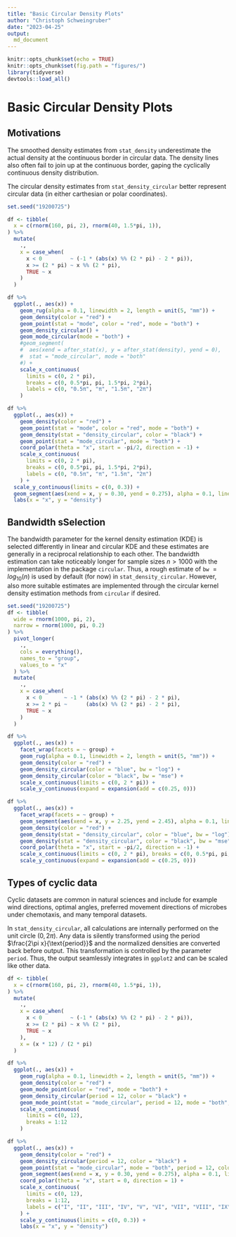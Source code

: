 ```yaml
---
title: "Basic Circular Density Plots"
author: "Christoph Schweingruber"
date: "2023-04-25"
output: 
  md_document
---
```


```r
knitr::opts_chunk$set(echo = TRUE)
knitr::opts_chunk$set(fig.path = "figures/")
library(tidyverse)
devtools::load_all()
```

# Basic Circular Density Plots

## Motivations

The smoothed density estimates from `stat_density` underestimate the actual density at the continuous border in circular data. The density lines also often fail to join up at the continuous border, gaping the cyclically continuous density distribution.

The circular density estimates from `stat_density_circular` better represent circular data (in either carthesian or polar coordinates).

```r
set.seed("19200725")

df <- tibble(
  x = c(rnorm(160, pi, 2), rnorm(40, 1.5*pi, 1)),
) %>%
  mutate(
    .,
    x = case_when(
      x < 0         ~ (-1 * (abs(x) %% (2 * pi) - 2 * pi)),
      x >= (2 * pi) ~ x %% (2 * pi),
      TRUE ~ x
    )
  )

df %>%
  ggplot(., aes(x)) +
    geom_rug(alpha = 0.1, linewidth = 2, length = unit(5, "mm")) +
    geom_density(color = "red") +
    geom_point(stat = "mode", color = "red", mode = "both") +
    geom_density_circular() +
    geom_mode_circular(mode = "both") +
    #geom_segment(
    #  aes(xend = after_stat(x), y = after_stat(density), yend = 0),
    #  stat = "mode_circular", mode = "both"
    #) +
    scale_x_continuous(
      limits = c(0, 2 * pi),
      breaks = c(0, 0.5*pi, pi, 1.5*pi, 2*pi),
      labels = c(0, "0.5π", "π", "1.5π", "2π")
    )

df %>%
  ggplot(., aes(x)) +
    geom_density(color = "red") +
    geom_point(stat = "mode", color = "red", mode = "both") +
    geom_density(stat = "density_circular", color = "black") +
    geom_point(stat = "mode_circular", mode = "both") +
    coord_polar(theta = "x", start = -pi/2, direction = -1) +
    scale_x_continuous(
      limits = c(0, 2 * pi),
      breaks = c(0, 0.5*pi, pi, 1.5*pi, 2*pi),
      labels = c(0, "0.5π", "π", "1.5π", "2π")
    ) +
  scale_y_continuous(limits = c(0, 0.3)) +
  geom_segment(aes(xend = x, y = 0.30, yend = 0.275), alpha = 0.1, linewidth = 2) +
  labs(x = "x", y = "density")

```


## Bandwidth sSelection

The bandwidth parameter for the kernel density estimation (KDE) is selected differently in linear and circular KDE and these estimates are generally in a reciprocal relationship to each other.
The bandwidth estimation can take noticeably longer for sample sizes $n > 1000$ with the implementation in the package `circular`. Thus, a rough estimate of `bw` $= log_{10}(n)$ is used by default (for now) in  `stat_density_circular`. However, also more suitable estimates are implemented through the circular kernel density estimation methods from `circular` if desired.

```r
set.seed("19200725")
df <- tibble(
  wide = rnorm(1000, pi, 2),
  narrow = rnorm(1000, pi, 0.2)
) %>%
  pivot_longer(
    .,
    cols = everything(),
    names_to = "group",
    values_to = "x"
  ) %>%
  mutate(
    .,
    x = case_when(
      x < 0       ~ -1 * (abs(x) %% (2 * pi) - 2 * pi),
      x >= 2 * pi ~      (abs(x) %% (2 * pi) - 2 * pi),
      TRUE ~ x
    )
  )

df %>%
  ggplot(., aes(x)) +
    facet_wrap(facets = ~ group) +
    geom_rug(alpha = 0.1, linewidth = 2, length = unit(5, "mm")) +
    geom_density(color = "red") +
    geom_density_circular(color = "blue", bw = "log") +
    geom_density_circular(color = "black", bw = "mse") +
    scale_x_continuous(limits = c(0, 2 * pi)) +
    scale_y_continuous(expand = expansion(add = c(0.25, 0)))

df %>%
  ggplot(., aes(x)) +
    facet_wrap(facets = ~ group) +
    geom_segment(aes(xend = x, y = 2.25, yend = 2.45), alpha = 0.1, linewidth = 2) +
    geom_density(color = "red") +
    geom_density(stat = "density_circular", color = "blue", bw = "log") +
    geom_density(stat = "density_circular", color = "black", bw = "mse") +
    coord_polar(theta = "x", start = -pi/2, direction = -1) +
    scale_x_continuous(limits = c(0, 2 * pi), breaks = c(0, 0.5*pi, pi, 1.5*pi, 2*pi), labels = c(0, "0.5π", "π", "1.5π", "2π")) +
    scale_y_continuous(expand = expansion(add = c(0.25, 0)))

```


## Types of cyclic data

Cyclic datasets are common in natural sciences and include for example wind directions, optimal angles, preferred movement directions of microbes under chemotaxis, and many temporal datasets.

In `stat_density_circular`, all calculations are internally performed on the unit circle $(0, 2\pi)$. Any data is silently transformed using the period $\frac{2\pi x}{\text{period}}$ and the normalized densities are converted back before output. This transformation is controlled by the parameter `period`. Thus, the output seamlessly integrates in `ggplot2` and can be scaled like other data.

```r
df <- tibble(
  x = c(rnorm(160, pi, 2), rnorm(40, 1.5*pi, 1)),
) %>%
  mutate(
    .,
    x = case_when(
      x < 0         ~ (-1 * (abs(x) %% (2 * pi) - 2 * pi)),
      x >= (2 * pi) ~ x %% (2 * pi),
      TRUE ~ x
    ),
    x = (x * 12) / (2 * pi)
  )

df %>%
  ggplot(., aes(x)) +
    geom_rug(alpha = 0.1, linewidth = 2, length = unit(5, "mm")) +
    geom_density(color = "red") +
    geom_mode_point(color = "red", mode = "both") +
    geom_density_circular(period = 12, color = "black") +
    geom_mode_point(stat = "mode_circular", period = 12, mode = "both", color = "black") +
    scale_x_continuous(
      limits = c(0, 12),
      breaks = 1:12
    )

df %>%
  ggplot(., aes(x)) +
    geom_density(color = "red") +
    geom_density_circular(period = 12, color = "black") +
    geom_point(stat = "mode_circular", mode = "both", period = 12, color = "black") +
    geom_segment(aes(xend = x, y = 0.30, yend = 0.275), alpha = 0.1, linewidth = 2) +
    coord_polar(theta = "x", start = 0, direction = 1) +
    scale_x_continuous(
      limits = c(0, 12),
      breaks = 1:12,
      labels = c("I", "II", "III", "IV", "V", "VI", "VII", "VIII", "IX", "X", "XI", "XII")
    ) +
    scale_y_continuous(limits = c(0, 0.3)) +
    labs(x = "x", y = "density")

```


